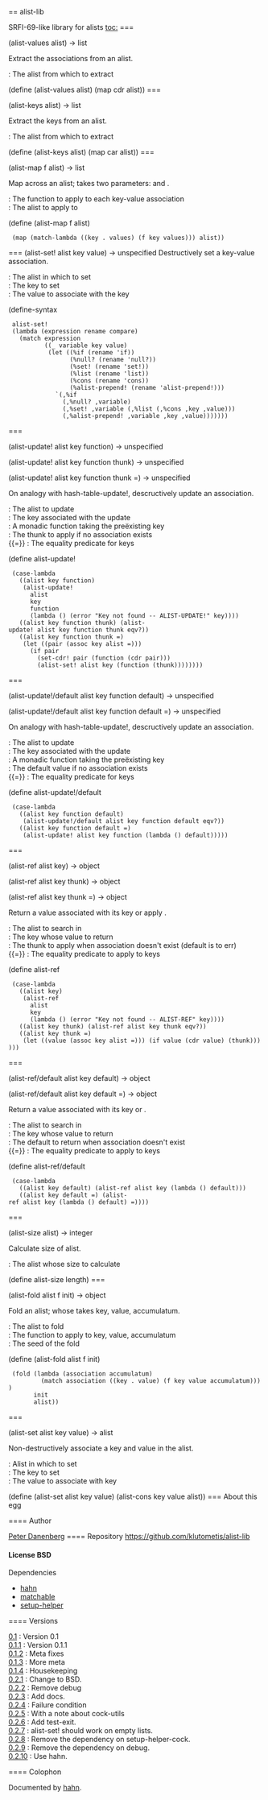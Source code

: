 == alist-lib

SRFI-69-like library for alists
[[toc:]]
=== {{alist-values}}
<procedure>(alist-values alist) → list</procedure>
Extract the associations from an alist.
; {{alist}} : The alist from which to extract
<enscript highlight="scheme">(define (alist-values alist) (map cdr alist))
</enscript>
=== {{alist-keys}}
<procedure>(alist-keys alist) → list</procedure>
Extract the keys from an alist.
; {{alist}} : The alist from which to extract
<enscript highlight="scheme">(define (alist-keys alist) (map car alist))
</enscript>
=== {{alist-map}}
<procedure>(alist-map f alist) → list</procedure>
Map across an alist; {{f}} takes two parameters: {{key}} and {{values}}.
; {{f}} : The function to apply to each key-value association
; {{alist}} : The alist to apply to
<enscript highlight="scheme">(define (alist-map f alist)
  (map (match-lambda ((key . values) (f key values))) alist))
</enscript>
=== {{alist-set!}}
<syntax>(alist-set! alist key value) → unspecified</syntax>
Destructively set a key-value association.
; {{alist}} : The alist in which to set
; {{key}} : The key to set
; {{value}} : The value to associate with the key
<enscript highlight="scheme">(define-syntax
  alist-set!
  (lambda (expression rename compare)
    (match expression
           ((_ variable key value)
            (let ((%if (rename 'if))
                  (%null? (rename 'null?))
                  (%set! (rename 'set!))
                  (%list (rename 'list))
                  (%cons (rename 'cons))
                  (%alist-prepend! (rename 'alist-prepend!)))
              `(,%if
                (,%null? ,variable)
                (,%set! ,variable (,%list (,%cons ,key ,value)))
                (,%alist-prepend! ,variable ,key ,value)))))))
</enscript>
=== {{alist-update!}}
<procedure>(alist-update! alist key function) → unspecified</procedure>
<procedure>(alist-update! alist key function thunk) → unspecified</procedure>
<procedure>(alist-update! alist key function thunk =) → unspecified</procedure>
On analogy with hash-table-update!, descructively update an
association.
; {{alist}} : The alist to update
; {{key}} : The key associated with the update
; {{f}} : A monadic function taking the preëxisting key
; {{thunk}} : The thunk to apply if no association exists
; {{=}} : The equality predicate for keys
<enscript highlight="scheme">(define alist-update!
  (case-lambda
    ((alist key function)
     (alist-update!
       alist
       key
       function
       (lambda () (error "Key not found -- ALIST-UPDATE!" key))))
    ((alist key function thunk) (alist-update! alist key function thunk eqv?))
    ((alist key function thunk =)
     (let ((pair (assoc key alist =)))
       (if pair
         (set-cdr! pair (function (cdr pair)))
         (alist-set! alist key (function (thunk))))))))
</enscript>
=== {{alist-update!/default}}
<procedure>(alist-update!/default alist key function default) → unspecified</procedure>
<procedure>(alist-update!/default alist key function default =) → unspecified</procedure>
On analogy with hash-table-update!, descructively update an
association.
; {{alist}} : The alist to update
; {{key}} : The key associated with the update
; {{f}} : A monadic function taking the preëxisting key
; {{default}} : The default value if no association exists
; {{=}} : The equality predicate for keys
<enscript highlight="scheme">(define alist-update!/default
  (case-lambda
    ((alist key function default)
     (alist-update!/default alist key function default eqv?))
    ((alist key function default =)
     (alist-update! alist key function (lambda () default)))))
</enscript>
=== {{alist-ref}}
<procedure>(alist-ref alist key) → object</procedure>
<procedure>(alist-ref alist key thunk) → object</procedure>
<procedure>(alist-ref alist key thunk =) → object</procedure>
Return a value associated with its key or apply {{thunk}}.
; {{alist}} : The alist to search in
; {{key}} : The key whose value to return
; {{thunk}} : The thunk to apply when association doesn't exist (default is to err)
; {{=}} : The equality predicate to apply to keys
<enscript highlight="scheme">(define alist-ref
  (case-lambda
    ((alist key)
     (alist-ref
       alist
       key
       (lambda () (error "Key not found -- ALIST-REF" key))))
    ((alist key thunk) (alist-ref alist key thunk eqv?))
    ((alist key thunk =)
     (let ((value (assoc key alist =))) (if value (cdr value) (thunk))))))
</enscript>
=== {{alist-ref/default}}
<procedure>(alist-ref/default alist key default) → object</procedure>
<procedure>(alist-ref/default alist key default =) → object</procedure>
Return a value associated with its key or {{default}}.
; {{alist}} : The alist to search in
; {{key}} : The key whose value to return
; {{default}} : The default to return when association doesn't exist
; {{=}} : The equality predicate to apply to keys
<enscript highlight="scheme">(define alist-ref/default
  (case-lambda
    ((alist key default) (alist-ref alist key (lambda () default)))
    ((alist key default =) (alist-ref alist key (lambda () default) =))))
</enscript>
=== {{alist-size}}
<procedure>(alist-size alist) → integer</procedure>
Calculate size of alist.
; {{alist}} : The alist whose size to calculate
<enscript highlight="scheme">(define alist-size length)
</enscript>
=== {{alist-fold}}
<procedure>(alist-fold alist f init) → object</procedure>
Fold an alist; whose {{f}} takes key, value, accumulatum.
; {{alist}} : The alist to fold
; {{f}} : The function to apply to key, value, accumulatum
; {{init}} : The seed of the fold
<enscript highlight="scheme">(define (alist-fold alist f init)
  (fold (lambda (association accumulatum)
          (match association ((key . value) (f key value accumulatum))))
        init
        alist))
</enscript>
=== {{alist-set}}
<procedure>(alist-set alist key value) → alist</procedure>
Non-destructively associate a key and value in the alist.
; {{alist}} : Alist in which to set
; {{key}} : The key to set
; {{value}} : The value to associate with key
<enscript highlight="scheme">(define (alist-set alist key value) (alist-cons key value alist))
</enscript>
=== About this egg

==== Author

[[/users/klutometis|Peter Danenberg]]
==== Repository
[[https://github.com/klutometis/alist-lib]]
==== License
BSD
==== Dependencies
* [[hahn]]
* [[matchable]]
* [[setup-helper]]

==== Versions
; [[https://github.com/klutometis/alist-lib/releases/tag/0.1|0.1]] : Version 0.1
; [[https://github.com/klutometis/alist-lib/releases/tag/0.1.1|0.1.1]] : Version 0.1.1
; [[https://github.com/klutometis/alist-lib/releases/tag/0.1.2|0.1.2]] : Meta fixes
; [[https://github.com/klutometis/alist-lib/releases/tag/0.1.3|0.1.3]] : More meta
; [[https://github.com/klutometis/alist-lib/releases/tag/0.1.4|0.1.4]] : Housekeeping
; [[https://github.com/klutometis/alist-lib/releases/tag/0.2.1|0.2.1]] : Change to BSD.
; [[https://github.com/klutometis/alist-lib/releases/tag/0.2.2|0.2.2]] : Remove debug
; [[https://github.com/klutometis/alist-lib/releases/tag/0.2.3|0.2.3]] : Add docs.
; [[https://github.com/klutometis/alist-lib/releases/tag/0.2.4|0.2.4]] : Failure condition
; [[https://github.com/klutometis/alist-lib/releases/tag/0.2.5|0.2.5]] : With a note about cock-utils
; [[https://github.com/klutometis/alist-lib/releases/tag/0.2.6|0.2.6]] : Add test-exit.
; [[https://github.com/klutometis/alist-lib/releases/tag/0.2.7|0.2.7]] : alist-set! should work on empty lists.
; [[https://github.com/klutometis/alist-lib/releases/tag/0.2.8|0.2.8]] : Remove the dependency on setup-helper-cock.
; [[https://github.com/klutometis/alist-lib/releases/tag/0.2.9|0.2.9]] : Remove the dependency on debug.
; [[https://github.com/klutometis/alist-lib/releases/tag/0.2.10|0.2.10]] : Use hahn.
==== Colophon

Documented by [[/egg/hahn|hahn]].